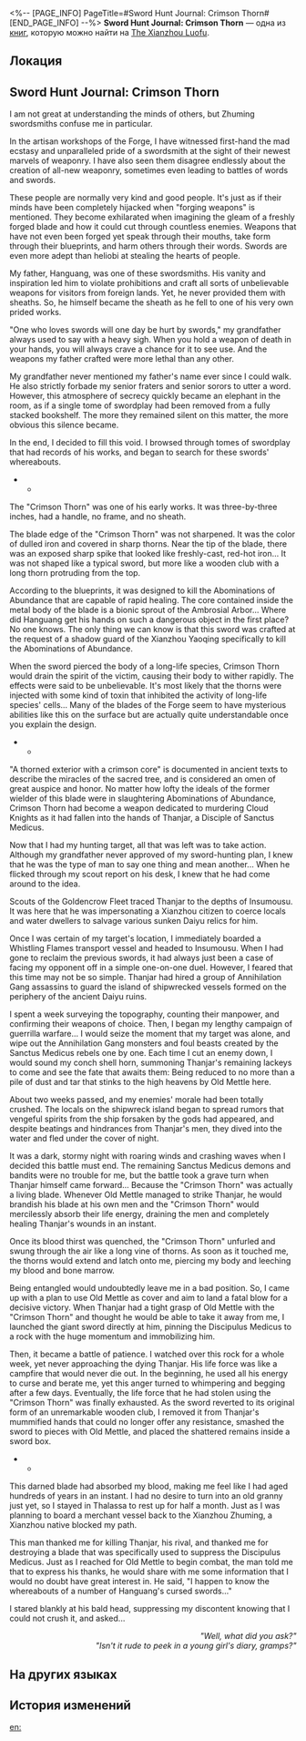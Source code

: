 <%-- [PAGE_INFO]
PageTitle=#Sword Hunt Journal: Crimson Thorn#
[END_PAGE_INFO] --%>
{{Дополнить}}
{{Книга Инфобокс
|id           = 387
|partIds      = 190682
|Название     = 
|Изображение  = Иконка Пергамент Сяньчжоу.png
|Мир          = The Xianzhou Luofu
|Томов        = 1
|Автор        = <!--нужно добавить-->
|Описание     = Yunli's journal detailing her hunt for the cursed swords.
|Том1         = {{tx}}
|Источник1    = {{tx|Отсутствует источник}}
|Персонажи    = Yaoshi
|Фракции      = Annihilation Gang
}}
'''Sword Hunt Journal: Crimson Thorn''' — одна из [[Книги|книг]], которую можно найти на [[The Xianzhou Luofu]].

==Локация==
{{Отметка карты|<!--название карты-->|<!--id отметки-->}}

==Sword Hunt Journal: Crimson Thorn==
I am not great at understanding the minds of others, but Zhuming swordsmiths confuse me in particular.

In the artisan workshops of the Forge, I have witnessed first-hand the mad ecstasy and unparalleled pride of a swordsmith at the sight of their newest marvels of weaponry. I have also seen them disagree endlessly about the creation of all-new weaponry, sometimes even leading to battles of words and swords.

These people are normally very kind and good people. It's just as if their minds have been completely hijacked when "forging weapons" is mentioned. They become exhilarated when imagining the gleam of a freshly forged blade and how it could cut through countless enemies. Weapons that have not even been forged yet speak through their mouths, take form through their blueprints, and harm others through their words. Swords are even more adept than heliobi at stealing the hearts of people.

My father, Hanguang, was one of these swordsmiths. His vanity and inspiration led him to violate prohibitions and craft all sorts of unbelievable weapons for visitors from foreign lands. Yet, he never provided them with sheaths. So, he himself became the sheath as he fell to one of his very own prided works.

"One who loves swords will one day be hurt by swords," my grandfather always used to say with a heavy sigh. When you hold a weapon of death in your hands, you will always crave a chance for it to see use. And the weapons my father crafted were more lethal than any other.

My grandfather never mentioned my father's name ever since I could walk. He also strictly forbade my senior fraters and senior sorors to utter a word. However, this atmosphere of secrecy quickly became an elephant in the room, as if a single tome of swordplay had been removed from a fully stacked bookshelf. The more they remained silent on this matter, the more obvious this silence became.

In the end, I decided to fill this void. I browsed through tomes of swordplay that had records of his works, and began to search for these swords' whereabouts.

***

The "Crimson Thorn" was one of his early works. It was three-by-three inches, had a handle, no frame, and no sheath.

The blade edge of the "Crimson Thorn" was not sharpened. It was the color of dulled iron and covered in sharp thorns. Near the tip of the blade, there was an exposed sharp spike that looked like freshly-cast, red-hot iron... It was not shaped like a typical sword, but more like a wooden club with a long thorn protruding from the top.

According to the blueprints, it was designed to kill the Abominations of Abundance that are capable of rapid healing. The core contained inside the metal body of the blade is a bionic sprout of the Ambrosial Arbor... Where did Hanguang get his hands on such a dangerous object in the first place? No one knows. The only thing we can know is that this sword was crafted at the request of a shadow guard of the Xianzhou Yaoqing specifically to kill the Abominations of Abundance.

When the sword pierced the body of a long-life species, Crimson Thorn would drain the spirit of the victim, causing their body to wither rapidly. The effects were said to be unbelievable. It's most likely that the thorns were injected with some kind of toxin that inhibited the activity of long-life species' cells... Many of the blades of the Forge seem to have mysterious abilities like this on the surface but are actually quite understandable once you explain the design.

***

"A thorned exterior with a crimson core" is documented in ancient texts to describe the miracles of the sacred tree, and is considered an omen of great auspice and honor. No matter how lofty the ideals of the former wielder of this blade were in slaughtering Abominations of Abundance, Crimson Thorn had become a weapon dedicated to murdering Cloud Knights as it had fallen into the hands of Thanjar, a Disciple of Sanctus Medicus.

Now that I had my hunting target, all that was left was to take action. Although my grandfather never approved of my sword-hunting plan, I knew that he was the type of man to say one thing and mean another... When he flicked through my scout report on his desk, I knew that he had come around to the idea.

Scouts of the Goldencrow Fleet traced Thanjar to the depths of Insumousu. It was here that he was impersonating a Xianzhou citizen to coerce locals and water dwellers to salvage various sunken Daiyu relics for him.

Once I was certain of my target's location, I immediately boarded a Whistling Flames transport vessel and headed to Insumousu. When I had gone to reclaim the previous swords, it had always just been a case of facing my opponent off in a simple one-on-one duel. However, I feared that this time may not be so simple. Thanjar had hired a group of Annihilation Gang assassins to guard the island of shipwrecked vessels formed on the periphery of the ancient Daiyu ruins.

I spent a week surveying the topography, counting their manpower, and confirming their weapons of choice. Then, I began my lengthy campaign of guerrilla warfare... I would seize the moment that my target was alone, and wipe out the Annihilation Gang monsters and foul beasts created by the Sanctus Medicus rebels one by one. Each time I cut an enemy down, I would sound my conch shell horn, summoning Thanjar's remaining lackeys to come and see the fate that awaits them: Being reduced to no more than a pile of dust and tar that stinks to the high heavens by Old Mettle here.

About two weeks passed, and my enemies' morale had been totally crushed. The locals on the shipwreck island began to spread rumors that vengeful spirits from the ship forsaken by the gods had appeared, and despite beatings and hindrances from Thanjar's men, they dived into the water and fled under the cover of night.

It was a dark, stormy night with roaring winds and crashing waves when I decided this battle must end. The remaining Sanctus Medicus demons and bandits were no trouble for me, but the battle took a grave turn when Thanjar himself came forward... Because the "Crimson Thorn" was actually a living blade. Whenever Old Mettle managed to strike Thanjar, he would brandish his blade at his own men and the "Crimson Thorn" would mercilessly absorb their life energy, draining the men and completely healing Thanjar's wounds in an instant.

Once its blood thirst was quenched, the "Crimson Thorn" unfurled and swung through the air like a long vine of thorns. As soon as it touched me, the thorns would extend and latch onto me, piercing my body and leeching my blood and bone marrow.

Being entangled would undoubtedly leave me in a bad position. So, I came up with a plan to use Old Mettle as cover and aim to land a fatal blow for a decisive victory. When Thanjar had a tight grasp of Old Mettle with the "Crimson Thorn" and thought he would be able to take it away from me, I launched the giant sword directly at him, pinning the Discipulus Medicus to a rock with the huge momentum and immobilizing him.

Then, it became a battle of patience. I watched over this rock for a whole week, yet never approaching the dying Thanjar. His life force was like a campfire that would never die out. In the beginning, he used all his energy to curse and berate me, yet this anger turned to whimpering and begging after a few days. Eventually, the life force that he had stolen using the "Crimson Thorn" was finally exhausted. As the sword reverted to its original form of an unremarkable wooden club, I removed it from Thanjar's mummified hands that could no longer offer any resistance, smashed the sword to pieces with Old Mettle, and placed the shattered remains inside a sword box.

***

This darned blade had absorbed my blood, making me feel like I had aged hundreds of years in an instant. I had no desire to turn into an old granny just yet, so I stayed in Thalassa to rest up for half a month. Just as I was planning to board a merchant vessel back to the Xianzhou Zhuming, a Xianzhou native blocked my path.

This man thanked me for killing Thanjar, his rival, and thanked me for destroying a blade that was specifically used to suppress the Discipulus Medicus. Just as I reached for Old Mettle to begin combat, the man told me that to express his thanks, he would share with me some information that I would no doubt have great interest in. He said, "I happen to know the whereabouts of a number of Hanguang's cursed swords..."

I stared blankly at his bald head, suppressing my discontent knowing that I could not crush it, and asked...

<div align="right">''"Well, what did you ask?"''<br />
''"Isn't it rude to peek in a young girl's diary, gramps?"''</div>



==На других языках==
{{На других языках
|en   = Sword Hunt Journal: Crimson Thorn
|zhs  = 猎剑日记：赤棘
|zht  = 獵劍日記：赤棘
|ja   = 猟剣日記：赤棘
|ko   = 마검 사냥 일기: 적극(赤棘)
|es   = Diario de un cazador de espadas: Espina Escarlata
|fr   = Journal de l'épée&nbsp;: Épine pourpre
|ru   = Охота за мечами: Алый Шип
|th   = ไดอารี่การล่าดาบ: หนามสีชาด
|vi   = Nhật Ký Săn Kiếm: Gai Đỏ
|de   = Schwertjagd-Tagebuch: Karminroter Stachel
|id   = Diari Berburu Pedang: Crimson Thorn
|pt   = Diário de Busca de Espadas: Espinho Carmesim
}}

==История изменений==
{{История изменений|3.5}}

[[en:]]